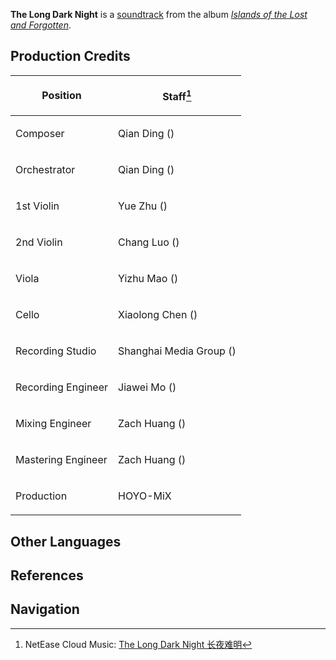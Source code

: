 {{Soundtrack Infobox
|title          =
|image          = Islands of the Lost and Forgotten.png
|album          = Islands of the Lost and Forgotten
|disc           = 2
|number         = 43
|featured       =
|featured2      =
|featured3      =
|featured_disc  =
|featured_disc2 =
|featured_disc3 =
|youtube_id     = zeBv2_MP58E
|youtube_time   = 1
|spotify_id     = 0w0mW2gBsDDcMdfjzAS7d9
|played_in      = Enkanomiya
|during         = [[Enkanomiya]]
|domain         =
|previous       = Soft Moans of the Remains
|next           = A Dim Echo of the Past
}}
'''The Long Dark Night''' is a [[soundtrack]] from the album ''[[Islands of the Lost and Forgotten]]''.

==Production Credits==
{| class="wikitable" style="text-align:left; height:0.5em"
! Position
! Staff<ref>NetEase Cloud Music: [https://music.163.com/#/song?id=1937111395 The Long Dark Night 长夜难明]</ref>
|-
! Composer
| Qian Ding ({{Lang|zh=丁谦|mini=1}})
|-
! Orchestrator
| Qian Ding ({{Lang|zh=丁谦|mini=1}})
|-
! 1st Violin
| Yue Zhu ({{Lang|zh=朱玥|mini=1}})
|-
! 2nd Violin
| Chang Luo ({{Lang|zh=罗畅|mini=1}})
|-
! Viola
| Yizhu Mao ({{Lang|zh=茅异竹|mini=1}})
|-
! Cello
| Xiaolong Chen ({{Lang|zh=陈小龙|mini=1}})
|-
! Recording Studio
| Shanghai Media Group ({{Lang|zh=上海广播大厦|mini=1}})
|-
! Recording Engineer
| Jiawei Mo ({{Lang|zh=莫家伟|mini=1}})
|-
! Mixing Engineer
| Zach Huang ({{Lang|zh=黄巍|mini=1}})
|-
! Mastering Engineer
| Zach Huang ({{Lang|zh=黄巍|mini=1}})
|-
! Production
| HOYO-MiX
|}
<!--
==Videos==
<gallery hideaddbutton="true" captionalign="center">
</gallery>

==Trivia==
-->
==Other Languages==
{{Other Languages
|default_hidden = 1
|en      = The Long Dark Night
|zhs     = 长夜难明
|zhs_rm  = Chángyènánmíng
|ja      = 無明長夜
|ja_rm   = Mumyoujouya
}}

==References==
{{Reflist}}

==Navigation==
{{Soundtrack Navbox|Islands of the Lost and Forgotten}}